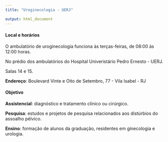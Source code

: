 ```yaml
---
title: "Uroginecologia - UERJ"

output: html_document
---
```


#### Local e horários

O ambulatório de uroginecologia funciona às terças-feiras, de 08:00 às 12:00 horas.

No prédio dos ambulatórios do Hospital Univeristário Pedro Ernesto - UERJ.

Salas 14 e 15.

**Endereço**: Boulevard Vinte e Oito de Setembro, 77 - Vila Isabel - RJ

#### Objetivo

**Assistencial**: diagnóstico e tratamento clínico ou cirúrgico.

**Pesquisa**: estudos e projetos de pesquisa relacionados aos distúrbios do assoalho pélvico.

**Ensino**: formação de alunos da graduação, residentes em ginecologia e urologia.
